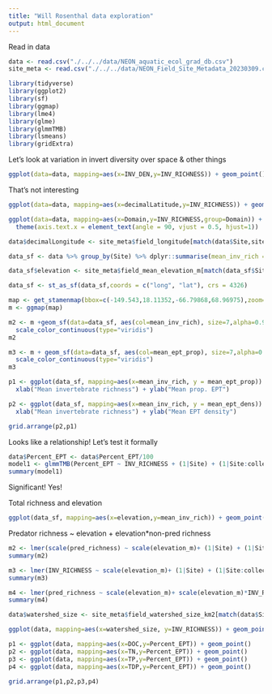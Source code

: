 ```yaml
---
title: "Will Rosenthal data exploration"
output: html_document
---
```


Read in data

```r
data <- read.csv("./../../data/NEON_aquatic_ecol_grad_db.csv")
site_meta <- read.csv("./../../data/NEON_Field_Site_Metadata_20230309.csv")

library(tidyverse)
library(ggplot2)
library(sf)
library(ggmap)
library(lme4)
library(glme)
library(glmmTMB)
library(lsmeans)
library(gridExtra)
```


Let's look at variation in invert diversity over space & other things

```r

ggplot(data=data, mapping=aes(x=INV_DEN,y=INV_RICHNESS)) + geom_point() + facet_wrap(~Domain)

```
That's not interesting

```r
ggplot(data=data, mapping=aes(x=decimalLatitude,y=INV_RICHNESS)) + geom_point(aes(col=Site)) 

```
```r
ggplot(data=data, mapping=aes(x=Domain,y=INV_RICHNESS,group=Domain)) + geom_violin() +
  theme(axis.text.x = element_text(angle = 90, vjust = 0.5, hjust=1))
```

```r
data$decimalLongitude <- site_meta$field_longitude[match(data$Site,site_meta$field_site_id)]

data_sf <- data %>% group_by(Site) %>% dplyr::summarise(mean_inv_rich = mean(INV_RICHNESS,na.rm=T), lat = mean(decimalLatitude), long = mean(decimalLongitude), mean_ept_prop = mean(Percent_EPT/100,na.rm=T), domain=unique(Domain), mean_ept_dens = mean(eptdensity, na.rm=T))

data_sf$elevation <- site_meta$field_mean_elevation_m[match(data_sf$Site,site_meta$field_site_id)]

data_sf <- st_as_sf(data_sf,coords = c("long", "lat"), crs = 4326)

```

```r
map <- get_stamenmap(bbox=c(-149.543,18.11352,-66.79868,68.96975),zoom=4,source="stamen",maptype="terrain-background")
m <- ggmap(map)
```

```r
m2 <- m +geom_sf(data=data_sf, aes(col=mean_inv_rich), size=7,alpha=0.9,inherit.aes = FALSE) +
  scale_color_continuous(type="viridis")
m2
```



```r
m3 <- m + geom_sf(data=data_sf, aes(col=mean_ept_prop), size=7,alpha=0.9,inherit.aes = FALSE) +
  scale_color_continuous(type="viridis")
m3


```
```r
p1 <- ggplot(data_sf, mapping=aes(x=mean_inv_rich, y = mean_ept_prop)) + geom_point(size=3) +
  xlab("Mean invertebrate richness") + ylab("Mean prop. EPT")

p2 <- ggplot(data_sf, mapping=aes(x=mean_inv_rich, y = mean_ept_dens)) + geom_point(size=3) +
  xlab("Mean invertebrate richness") + ylab("Mean EPT density")

grid.arrange(p2,p1)
```


Looks like a relationship! Let's test it formally

```r
data$Percent_EPT <- data$Percent_EPT/100
model1 <- glmmTMB(Percent_EPT ~ INV_RICHNESS + (1|Site) + (1|Site:collectDate), data=data,family=beta_family())
summary(model1)
```

Significant! Yes!

Total richness and elevation
```r
ggplot(data_sf, mapping=aes(x=elevation,y=mean_inv_rich)) + geom_point(size=3)
```



Predator richness ~ elevation + elevation*non-pred richness

```r

m2 <- lmer(scale(pred_richness) ~ scale(elevation_m)+ (1|Site) + (1|Site:collectDate), data=data )
summary(m2)
```

```r
m3 <- lmer(INV_RICHNESS ~ scale(elevation_m)+ (1|Site) + (1|Site:collectDate), data=data )
summary(m3)
```

```r
m4 <- lmer(pred_richness ~ scale(elevation_m)+ scale(elevation_m)*INV_RICHNESS + (1|Site) + (1|Site:collectDate), data=data )
summary(m4)
```




```r
data$watershed_size <- site_meta$field_watershed_size_km2[match(data$Site,site_meta$field_site_id)]

ggplot(data, mapping=aes(x=watershed_size, y=INV_RICHNESS)) + geom_point()
```

```r
p1 <- ggplot(data, mapping=aes(x=DOC,y=Percent_EPT)) + geom_point()
p2 <- ggplot(data, mapping=aes(x=TN,y=Percent_EPT)) + geom_point()
p3 <- ggplot(data, mapping=aes(x=TP,y=Percent_EPT)) + geom_point()
p4 <- ggplot(data, mapping=aes(x=TDP,y=Percent_EPT)) + geom_point()

grid.arrange(p1,p2,p3,p4)

```






